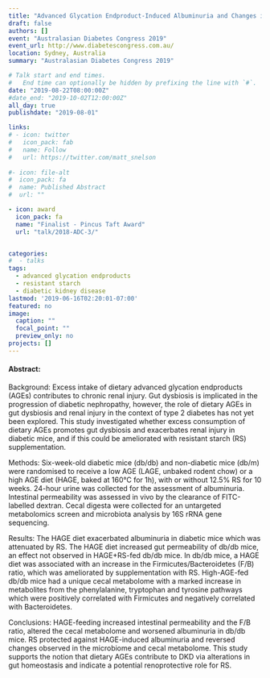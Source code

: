 ```yaml
---
title: "Advanced Glycation Endproduct-Induced Albuminuria and Changes in Gut Microbiota and Metabolome are Attenuated by Resistant Starch in a Mouse Model of Type 2 Diabetes" 
draft: false
authors: []
event: "Australasian Diabetes Congress 2019"
event_url: http://www.diabetescongress.com.au/ 
location: Sydney, Australia
summary: "Australasian Diabetes Congress 2019"

# Talk start and end times.
#   End time can optionally be hidden by prefixing the line with `#`.
date: "2019-08-22T08:00:00Z"
#date_end: "2019-10-02T12:00:00Z"
all_day: true
publishdate: "2019-08-01"

links:
# - icon: twitter
#   icon_pack: fab
#   name: Follow
#   url: https://twitter.com/matt_snelson
  
#- icon: file-alt
#  icon_pack: fa
#  name: Published Abstract
#  url: ""

- icon: award
  icon_pack: fa
  name: "Finalist - Pincus Taft Award"
  url: "talk/2018-ADC-3/"


categories:
#  - talks
tags:
  - advanced glycation endproducts
  - resistant starch
  - diabetic kidney disease
lastmod: '2019-06-16T02:20:01-07:00'
featured: no
image:
  caption: ""
  focal_point: ""
  preview_only: no
projects: []
---
```


#### Abstract:

Background:
Excess intake of dietary advanced glycation endproducts (AGEs) contributes to chronic renal injury. Gut dysbiosis is implicated in the progression of diabetic nephropathy, however, the role of dietary AGEs in gut dysbiosis and renal injury in the context of type 2 diabetes has not yet been explored. This study investigated whether excess consumption of dietary AGEs promotes gut dysbiosis and exacerbates renal injury in diabetic mice, and if this could be ameliorated with resistant starch (RS) supplementation.

Methods:
Six-week-old diabetic mice (db/db) and non-diabetic mice (db/m) were randomised to receive a low AGE (LAGE, unbaked rodent chow) or a high AGE diet (HAGE, baked at 160°C for 1h), with or without 12.5% RS for 10 weeks. 24-hour urine was collected for the assessment of albuminuria. Intestinal permeability was assessed in vivo by the clearance of FITC-labelled dextran. Cecal digesta were collected for an untargeted metabolomics screen and microbiota analysis by 16S rRNA gene sequencing.

Results:
The HAGE diet exacerbated albuminuria in diabetic mice which was attenuated by RS. The HAGE diet increased gut permeability of db/db mice, an effect not observed in HAGE+RS-fed db/db mice. In db/db mice, a HAGE diet was associated with an increase in the Firmicutes/Bacteroidetes (F/B) ratio, which was ameliorated by supplementation with RS. High-AGE-fed db/db mice had a unique cecal metabolome with a marked increase in metabolites from the phenylalanine, tryptophan and tyrosine pathways which were positively correlated with Firmicutes and negatively correlated with Bacteroidetes.

Conclusions: 
HAGE-feeding increased intestinal permeability and the F/B ratio, altered the cecal metabolome and worsened albuminuria in db/db mice. RS protected against HAGE-induced albuminuria and reversed changes observed in the microbiome and cecal metabolome. This study supports the notion that dietary AGEs contribute to DKD via alterations in gut homeostasis and indicate a potential renoprotective role for RS.